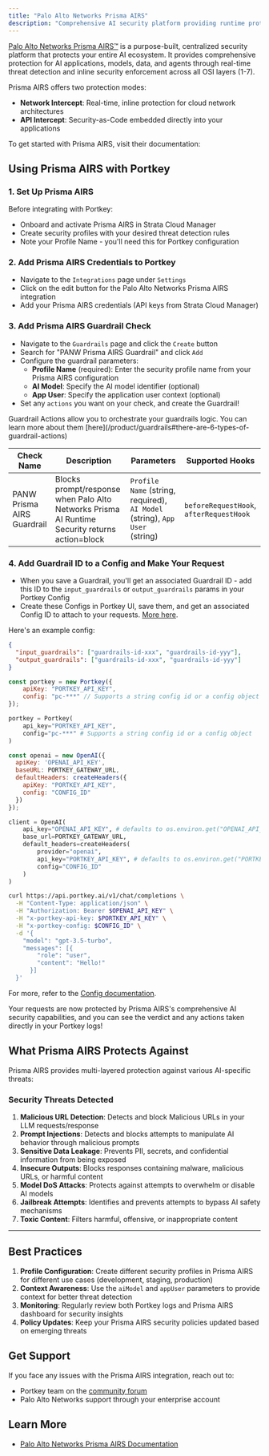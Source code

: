 ```yaml
---
title: "Palo Alto Networks Prisma AIRS"
description: "Comprehensive AI security platform providing runtime protection against prompt injections, data leakage, and AI-specific threats"
---
```


[Palo Alto Networks Prisma AIRS™](https://www.paloaltonetworks.com/prisma/prisma-ai-runtime-security) is a purpose-built, centralized security platform that protects your entire AI ecosystem. It provides comprehensive protection for AI applications, models, data, and agents through real-time threat detection and inline security enforcement across all OSI layers (1-7).

Prisma AIRS offers two protection modes:
- **Network Intercept**: Real-time, inline protection for cloud network architectures
- **API Intercept**: Security-as-Code embedded directly into your applications

To get started with Prisma AIRS, visit their documentation:
<Card title="Get Started with Palo Alto Networks Prisma AIRS" href="https://pan.dev/airs/"/>

## Using Prisma AIRS with Portkey

### 1. Set Up Prisma AIRS

Before integrating with Portkey:
* Onboard and activate Prisma AIRS in Strata Cloud Manager
* Create security profiles with your desired threat detection rules
* Note your Profile Name - you'll need this for Portkey configuration

### 2. Add Prisma AIRS Credentials to Portkey

* Navigate to the `Integrations` page under `Settings`
* Click on the edit button for the Palo Alto Networks Prisma AIRS integration
* Add your Prisma AIRS credentials (API keys from Strata Cloud Manager)

### 3. Add Prisma AIRS Guardrail Check

* Navigate to the `Guardrails` page and click the `Create` button
* Search for "PANW Prisma AIRS Guardrail" and click `Add`
* Configure the guardrail parameters:
  - **Profile Name** (required): Enter the security profile name from your Prisma AIRS configuration
  - **AI Model**: Specify the AI model identifier (optional)
  - **App User**: Specify the application user context (optional)
* Set any `actions` you want on your check, and create the Guardrail!


<Note>
    Guardrail Actions allow you to orchestrate your guardrails logic. You can learn more about them [here](/product/guardrails#there-are-6-types-of-guardrail-actions)
</Note>

| Check Name | Description | Parameters | Supported Hooks |
|------------|-------------|------------|-----------------|
| PANW Prisma AIRS Guardrail | Blocks prompt/response when Palo Alto Networks Prisma AI Runtime Security returns action=block | `Profile Name` (string, required), `AI Model` (string), `App User` (string) | `beforeRequestHook`, `afterRequestHook` |

### 4. Add Guardrail ID to a Config and Make Your Request

* When you save a Guardrail, you'll get an associated Guardrail ID - add this ID to the `input_guardrails` or `output_guardrails` params in your Portkey Config
* Create these Configs in Portkey UI, save them, and get an associated Config ID to attach to your requests. [More here](/product/ai-gateway/configs).

Here's an example config:

```json
{
  "input_guardrails": ["guardrails-id-xxx", "guardrails-id-yyy"],
  "output_guardrails": ["guardrails-id-xxx", "guardrails-id-yyy"]
}
```

<Tabs>
  <Tab title="NodeJS">

```js
const portkey = new Portkey({
    apiKey: "PORTKEY_API_KEY",
    config: "pc-***" // Supports a string config id or a config object
});
```
  </Tab>
  <Tab title="Python">

```py
portkey = Portkey(
    api_key="PORTKEY_API_KEY",
    config="pc-***" # Supports a string config id or a config object
)
```
  </Tab>
  <Tab title="OpenAI NodeJS">

```js
const openai = new OpenAI({
  apiKey: 'OPENAI_API_KEY',
  baseURL: PORTKEY_GATEWAY_URL,
  defaultHeaders: createHeaders({
    apiKey: "PORTKEY_API_KEY",
    config: "CONFIG_ID"
  })
});
```
  </Tab>
  <Tab title="OpenAI Python">

```py
client = OpenAI(
    api_key="OPENAI_API_KEY", # defaults to os.environ.get("OPENAI_API_KEY")
    base_url=PORTKEY_GATEWAY_URL,
    default_headers=createHeaders(
        provider="openai",
        api_key="PORTKEY_API_KEY", # defaults to os.environ.get("PORTKEY_API_KEY")
        config="CONFIG_ID"
    )
)
```
  </Tab>
<Tab title="cURL">

```sh
curl https://api.portkey.ai/v1/chat/completions \
  -H "Content-Type: application/json" \
  -H "Authorization: Bearer $OPENAI_API_KEY" \
  -H "x-portkey-api-key: $PORTKEY_API_KEY" \
  -H "x-portkey-config: $CONFIG_ID" \
  -d '{
    "model": "gpt-3.5-turbo",
    "messages": [{
        "role": "user",
        "content": "Hello!"
      }]
  }'
```
  </Tab>
</Tabs>

For more, refer to the [Config documentation](/product/ai-gateway/configs).

Your requests are now protected by Prisma AIRS's comprehensive AI security capabilities, and you can see the verdict and any actions taken directly in your Portkey logs!

## What Prisma AIRS Protects Against

Prisma AIRS provides multi-layered protection against various AI-specific threats:

### Security Threats Detected

1. **Malicious URL Detection**: Detects and block Malicious URLs in your LLM requests/response
2. **Prompt Injections**: Detects and blocks attempts to manipulate AI behavior through malicious prompts
3. **Sensitive Data Leakage**: Prevents PII, secrets, and confidential information from being exposed
4. **Insecure Outputs**: Blocks responses containing malware, malicious URLs, or harmful content
5. **Model DoS Attacks**: Protects against attempts to overwhelm or disable AI models
6. **Jailbreak Attempts**: Identifies and prevents attempts to bypass AI safety mechanisms
7. **Toxic Content**: Filters harmful, offensive, or inappropriate content


---

## Best Practices

1. **Profile Configuration**: Create different security profiles in Prisma AIRS for different use cases (development, staging, production)
2. **Context Awareness**: Use the `aiModel` and `appUser` parameters to provide context for better threat detection
3. **Monitoring**: Regularly review both Portkey logs and Prisma AIRS dashboard for security insights
4. **Policy Updates**: Keep your Prisma AIRS security policies updated based on emerging threats

## Get Support

If you face any issues with the Prisma AIRS integration, reach out to:
- Portkey team on the [community forum](https://discord.gg/portkey-llms-in-prod-1143393887742861333)
- Palo Alto Networks support through your enterprise account

## Learn More

- [Palo Alto Networks Prisma AIRS Documentation](https://pan.dev/airs/)
